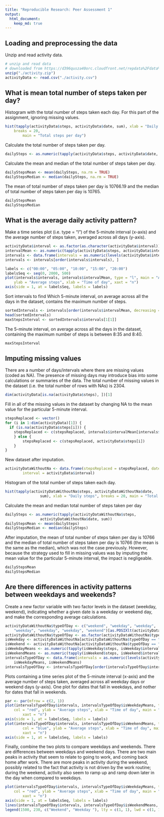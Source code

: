 ```yaml
---
title: "Reproducible Research: Peer Assessment 1"
output: 
  html_document:
    keep_md: true
---
```



## Loading and preprocessing the data
Unzip and read activity data. 
```r
# unzip and read data
# downloaded from https://d396qusza40orc.cloudfront.net/repdata%2Fdata%2Factivity.zip, 10.55AM, 2015-5-8
unzip("./activity.zip") 
activityData <- read.csv("./activity.csv")
```

## What is mean total number of steps taken per day?
Histogram with the total number of steps taken each day. For this part of the assignment, ignoring missing values.
```r
hist(tapply(activityData$steps, activityData$date, sum), xlab = "Daily steps", 
  	breaks = 20, 
		main = "Total steps per day")
```

Calculate the total number of steps taken per day.
```r
dailySteps <- as.numeric(tapply(activityData$steps, activityData$date, sum))
```
Calculate the mean and median of the total number of steps taken per day.
```r
dailyStepsMean <- mean(dailySteps, na.rm = TRUE)
dailyStepsMedian <- median(dailySteps, na.rm = TRUE)
```
The mean of total number of steps taken per day is 10766.19 and the median of total number of steps taken per day is 10765.
```r
dailyStepsMean
dailyStepsMedian
```
## What is the average daily activity pattern?
Make a time series plot (i.e. type = "l") of the 5-minute interval (x-axis) and the average number of steps taken, averaged across all days (y-axis).
```r
activityData$interval <- as.factor(as.character(activityData$interval))
intervalMean <- as.numeric(tapply(activityData$steps, activityData$interval, mean, na.rm = TRUE))
intervals <- data.frame(intervals = as.numeric(levels(activityData$interval)), intervalMean)
intervals <- intervals[order(intervals$intervals), ]

labels <- c("00:00", "05:00", "10:00", "15:00", "20:00")
labelsSeq <- seq(0, 2000, 500)
plot(intervals$intervals, intervals$intervalMean, type = "l", main = "Average steps per 5-minute intervals", 
  	ylab = "Average steps", xlab = "Time of day", xaxt = "n")
axis(side = 1, at = labelsSeq, labels = labels)
```

Sort intervals to find Which 5-minute interval, on average across all the days in the dataset, contains the maximum number of steps.
```r
sortedIntervals <- intervals[order(intervals$intervalMean, decreasing = TRUE), ]
head(sortedIntervals)
maxStepsInterval <- sortedIntervals$intervals[1[1]]
```
The 5-minute interval, on average across all the days in the dataset, containing the maximum number of steps is between 8:35 and 8:40.
```r
maxStepsInterval
```

## Imputing missing values
There are a number of days/intervals where there are missing values (coded as NA). The presence of missing days may introduce bias into some calculations or summaries of the data. The total number of missing values in the dataset (i.e. the total number of rows with NAs) is 2304. 
```r
dim(activityData[is.na(activityData$steps), ])[1]
```
Fill in all of the missing values in the dataset by changing NA to the mean value for the particular 5-minute interval.
```r
stepsReplaced <- vector()
for (i in 1:dim(activityData)[1]) {
  if (is.na(activityData$steps[i])) {
  	stepsReplaced <- c(stepsReplaced, intervals$intervalMean[intervals$intervals == activityData$interval[i]])
	} else {
		stepsReplaced <- c(stepsReplaced, activityData$steps[i])
	}
}
```
New dataset after imputation.
```r
activityDataWithoutNa <- data.frame(stepsReplaced = stepsReplaced, date = activityData$date, 
		interval = activityData$interval)
```
Histogram of the total number of steps taken each day.
```r
hist(tapply(activityDataWithoutNa$steps, activityDataWithoutNa$date, 
				sum), xlab = "Daily steps", breaks = 20, main = "Total steps taken day")
```

Calculate the mean and median total number of steps taken per day
```r
dailySteps <- as.numeric(tapply(activityDataWithoutNa$steps, 
				activityDataWithoutNa$date, sum))
dailyStepsMean <- mean(dailySteps)
dailyStepsMedian <- median(dailySteps)
```
After imputation, the mean of total number of steps taken per day is 10766 and the median of total number of steps taken per day is 10766 (the mean is the same as the median), which was not the case previously. However, because the strategy used to fill in missing values was by imputing the mean value for the particular 5-minute interval, the impact is negligeable. 
```r
dailyStepsMean
dailyStepsMedian
```
## Are there differences in activity patterns between weekdays and weekends?
Create a new factor variable with two factor levels in the dataset (weekday, weekend), indicating whether a given date is a weekday or weekend day, and make the corresponding average calculations.
```r
activityDataWithoutNa$typeOfDay <- c("weekend", "weekday", "weekday", 
  	"weekday", "weekday", "weekday", "weekend")[as.POSIXlt(activityDataWithoutNa$date)$wday + 1]
activityDataWithoutNa$typeOfDay <- as.factor(activityDataWithoutNa$typeOfDay)
isWeekday <- activityDataWithoutNa[activityDataWithoutNa$typeOfDay == "weekday", ]
isWeekend <- activityDataWithoutNa[activityDataWithoutNa$typeOfDay == "weekend", ]
isWeekdayMeans <- as.numeric(tapply(isWeekday$steps, isWeekday$interval, mean))
isWeekendMeans <- as.numeric(tapply(isWeekend$steps, isWeekend$interval, mean))
intervalsTypeOfDay <- data.frame(intervals = as.numeric(levels(activityData$interval)), 
  	isWeekdayMeans, isWeekendMeans)
intervalsTypeOfDay <- intervalsTypeOfDay[order(intervalsTypeOfDay$intervals), ]
```

Plots containing a time series plot of the 5-minute interval (x-axis) and the average number of steps taken, averaged across all weekday days or weekend days (y-axis). One plot for dates that fall in weekdays, and nother for dates that fall in weekends.
```r
par <- par(mfrow = c(2, 1))
plot(intervalsTypeOfDay$intervals, intervalsTypeOfDay$isWeekdayMeans, type = "l", 
  	col = "red", ylab = "Average steps", xlab = "Time of day", main = "Average steps per 5-minute intervals at weekday", 
		xaxt = "n")
axis(side = 1, at = labelsSeq, labels = labels)
plot(intervalsTypeOfDay$intervals, intervalsTypeOfDay$isWeekendMeans, type = "l", 
		col = "blue", ylab = "Average steps", xlab = "Time of day", main = "Average steps per 5-minute intervals at weekend", 
		xaxt = "n")
axis(side = 1, at = labelsSeq, labels = labels)
```

Finally, combine the two plots to compare weekdays and weekends. There are differences between weekdays and weekend days. There are two main peaks in activity that seem to relate to going to work, and coming back home after work. There are more peaks in activity during the weekend, possibly related to the fact that activity is not driven by the work routine; during the weekend, activity also seem to ramp up and ramp down later in the day when compared to weekdays.  
```r
plot(intervalsTypeOfDay$intervals, intervalsTypeOfDay$isWeekdayMeans, type = "l", 
  	col = "red", ylab = "Average steps", xlab = "Time of day", main = "Weekdays vs weekends", 
		xaxt = "n")
axis(side = 1, at = labelsSeq, labels = labels)
lines(intervalsTypeOfDay$intervals, intervalsTypeOfDay$isWeekendMeans, type = "l", col = "blue")
legend(1500, 230, c("Weekend", "Weekday "), lty = c(1, 1), lwd = c(1, 1), col = c("blue", "red"))
```

